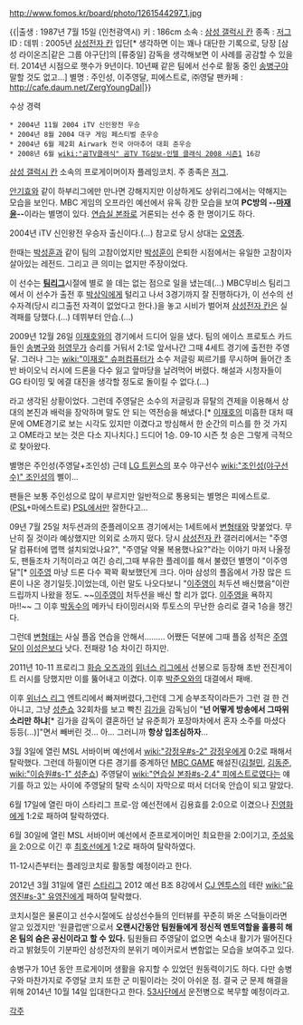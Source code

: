 http://www.fomos.kr/board/photo/1261544297_1.jpg

{{|출생 : 1987년 7월 15일 (인천광역시)
키 : 186cm
소속 : [[삼성 갤럭시 칸]]
종족 : [[저그]]
ID : {{{oDin[gm]}}}
데뷔 :  2005년 [[삼성전자 칸]] 입단[* 생각하면 이는 꽤나 대단한 기록으로, 당장 [삼성 라이온즈|같은 그룹 야구단]의 [류중일] 감독을 생각해보면 이 사례를 공감할 수 있을 터. 2014년 시점으로 햇수가 9년이다. 10년째 같은 팀에서 선수로 활동 중인 [[송병구]]야 말할 것도 없고...]
별명 : 주인성, 이주영달, 피에스트로, ㈜영달
팬카페 : http://cafe.daum.net/ZergYoungDal|}}

수상 경력
 * 2004년 11월 2004 iTV 신인왕전 우승
 * 2004년 8월 2004 대구 게임 페스티벌 준우승
 * 2004년 6월 제2회 Airwark 전국 아마추어 대회 준우승
 * 2008년 6월 [[wiki:"곰TV클래식" 곰TV TG삼보-인텔 클래식 2008 시즌1]] 16강

[[삼성 갤럭시 칸]] 소속의 프로게이머이자 플레잉코치. 주 종족은 [[저그]]. 

[[안기효]]와 같이 하부리그에만 만나면 강해지지만 이상하게도 상위리그에서는 약해지는 모습을 보인다. MBC 게임의 오프라인 예선에서 유독 강한 모습을 보여 '''PC방의 --[[마재윤]]--'''이라는 별명이 있다. [[연습실 본좌]]로 거론되는 선수 중 한 명이기도 하다.

2004년 iTV 신인왕전 우승자 출신이다.(...) 참고로 당시 상대는 [[오영종]].

한때는 [[박성훈]]과 같이 팀의 고참이었지만 [[박성훈]]이 은퇴한 시점에서는 유일한 고참이자 살아있는 레전드. 그리고 큰 의미는 없지만 주장이었다.

이 선수는 '''[[팀리그]]'''시절에 별로 쓸 데는 없는 점으로 일을 냈는데(...) MBC무비스 팀리그에서 이 선수가 출전 후 [[박상익]]에게 털리고 나서 3경기까지 잘 진행하다가, 이 선수의 선수자격(당시 리그출전 자격이 없었다고 한다.)을 놓고 시비가 벌어져 [[삼성전자 칸]]은 실격패를 당했다.(...) 데뷔부터 안습.(...)

2009년 12월 26일 [[이재호]]와의 경기에서 드디어 일을 냈다. 팀의 에이스 프로토스 카드들인 [[송병구]]와 [[허영무]]가 승리를 거둬서 2:1로 앞서나간 그때 4세트 경기에 출전한 주영달. 그러나 그는 [[wiki:"이재호" 슈퍼컴퓨터]]가 소수 저글링 찌르기를 무시하며 들어간 초반 바이오닉 러시에 드론을 다수 잃고 앞마당을 날려먹어 버렸다. 해설과 시청자들이 GG 타이밍 및 에결 대진을 생각할 정도로 돌이킬 수 없다.(...)

라고 생각된 상황이었다. 그런데 주영달은 소수의 저글링과 뮤탈의 견제을 이용해서 상대의 본진과 배럭을 장악하며 말도 안 되는 역전승을 해냈다.[* [[이재호]]의 미흡한 대처 때문에 OME경기로 보는 시각도 있지만 이겼다고 방심해서 한 순간의 미스를 한 것 가지고 OME라고 보는 것은 다소 지나치다.] 드디어 1승. 09-10 시즌 첫 승은 그렇게 극적으로 찾아왔다.

별명은 주인성(주영달+조인성) 근데 [[LG 트윈스]]의 포수 야구선수 [[wiki:"조인성(야구선수)" 조인성]]의 삘이...

팬들은 보통 주인성으로 많이 부르지만 일반적으로 통용되는 별명은 피에스트로.([[PSL]]+마에스트로) [[PSL]]에서만 잘한다고...

09년 7월 25일 처두션과의 준플레이오프 경기에서는 1세트에서 [[변형태]]와 맞붙었다. 무난히 질 것이라 예상했지만 의외로 소까지 떴다. 당시 [[삼성전자 칸]] 갤러리에서는 "주영달 컴퓨터에 맵핵 설치되었나요?", "주영달 약물 복용했나요?"라는 이야기 마저 나올정도, 팬들조차 기적이라고 여긴 승리,그때 부유한 플레이를 해서 불렸던 별명이 "이주영달"[* [[이주영]] 마냥 드론 다수 꽉꽉 확보했던게 크다. 아마 삼성의 플옵에서 가장 많은 드론이 나온 경기일듯.]이었는데, 이런 말도 나오다보니 "[[이주영]]이 처두션 배신했음"이란 드립까지 나왔을 정도. ~~[[이주영]]이 처두션을 배신 할 리가 없다. [[이주영]]을 욕하지마!!~~ 그 이후 [[박동수]]의 메카닉 타이밍러시와 투토스의 무난한 승리로 결국 1승을 챙긴다.

그런데 [[변형태]]는 사실 플옵 연습을 안해서......... 어쨌든 덕분에 그때 플옵 성적은 [[주영달]]이 [[이성은]]보다 낫다. 전패랑 1승 차이긴 하지만.

2011년 10-11 프로리그 [[화승 오즈]]과의 [[위너스 리그]]에서 선봉으로 등장해 초반 전진게이트 러시를 당했지만 이를 뚫어내고 이겼다. 이후 [[박준오]]와의 대결에서 패배.

이후 [[위너스 리그]] 엔트리에서 빠져버렸다,그런데 그게 승부조작이라든가 그런 걸 한 건 아니고, 그냥 [[성춘쇼]] 32회차를 보고 빡친 [[김가을]] 감독님이 "'''넌 어떻게 방송에서 그따위 소리만 하냐'''[* 김가을 감독이 결혼하던 날 유준희가 포장마차에서 혼자 소주를 마셨다 등등(...)]"면서 빼버린 것... 아... 그러니까 '''항상 입조심하자'''...

3월 3일에 열린 MSL 서바이버 예선에서 [[wiki:"강정우#s-2" 강정우]]에게 0:2로 패해서 탈락했다. 그런데 하필이면 다른 경기를 중계하던 [[MBC GAME]] 해설진([[김철민]], [[김동준]], [[wiki:"이승원#s-1" 성춘쇼]]) 주영달이 [[wiki:"연습실 본좌#s-2.4" 피에스트로]]였다는 얘기를 하고 있는 사이에 주영달의 탈락 소식이 자막으로 떠서 더더욱 안습이 되고 말았다.

6월 17일에 열린 마이 스타리그 프로-암 예선전에서 김용효를 2:0으로 이겼으나 [[진영화]]에게 1:2로 패하여 탈락하였다.

6월 30일에 열린 MSL 서바이버 예선에서 준프로게이머인 최요한을 2:0이기고, [[주성욱]]을 2:0으로 이긴 후 [[최호선]]에게 1:2로 패하여 탈락하였다. 

11-12시즌부터는 플레잉코치로 활동할 예정이라고 한다.

2012년 3월 31일에 열린 [[스타리그]] 2012 예선 B조 8강에서 [[CJ 엔투스]]의 테란 [[wiki:"유영진#s-3" 유영진]]에게 패하여 탈락했다.

코치시절은 물론이고 선수시절에도 삼성선수들의 인터뷰를 꾸준히 봐온 스덕들이라면 알고 있겠지만 '원클럽맨'으로서 '''오랜시간동안 팀원들에게 정신적 멘토역할을 훌륭히 해온 팀의 숨은 공신이라고 할 수 있다.''' 팀원들曰 주영달이 없으면 숙소내 활기가 떨어진다라고 밝혔듯이 기분파인 삼성전자의 분위기 메이커로서 변함없는 모습을 보여주고 있다.  

송병구가 10년 동안 프로게이머 생활을 유지할 수 있었던 원동력이기도 하다. 다만 송병구와 마찬가지로 주영달 코치 또한 군 미필이라는 것이 아쉬운 점. 결국 군 문제 해결을 위해 2014년 10월 14일 입대한다고 한다. [[53사단]]에서 운전병으로 복무할 예정이라고. 

[[각주]]
